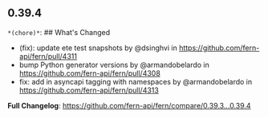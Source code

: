 ## 0.39.4
`*(chore)*`: ## What's Changed
* (fix): update ete test snapshots by @dsinghvi in https://github.com/fern-api/fern/pull/4311
* bump Python generator versions by @armandobelardo in https://github.com/fern-api/fern/pull/4308
* fix: add in asyncapi tagging with namespaces by @armandobelardo in https://github.com/fern-api/fern/pull/4313


**Full Changelog**: https://github.com/fern-api/fern/compare/0.39.3...0.39.4


